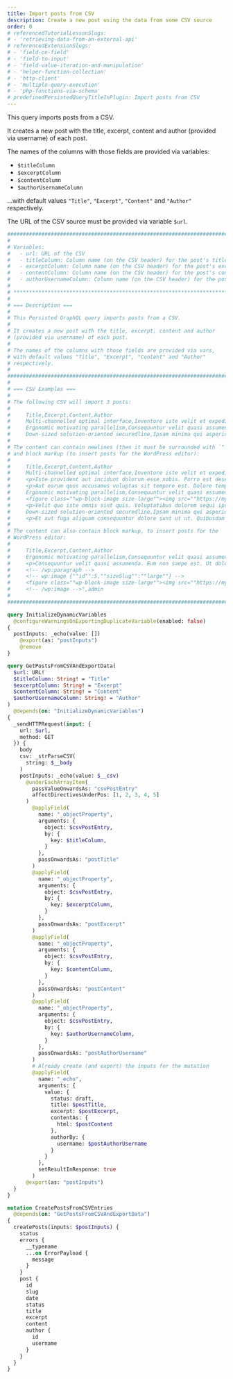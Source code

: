 ```yaml
---
title: Import posts from CSV
description: Create a new post using the data from some CSV source
order: 0
# referencedTutorialLessonSlugs:
# - 'retrieving-data-from-an-external-api'
# referencedExtensionSlugs:
# - 'field-on-field'
# - 'field-to-input'
# - 'field-value-iteration-and-manipulation'
# - 'helper-function-collection'
# - 'http-client'
# - 'multiple-query-execution'
# - 'php-functions-via-schema'
# predefinedPersistedQueryTitleInPlugin: Import posts from CSV
---
```


This query imports posts from a CSV.

It creates a new post with the title, excerpt, content and author (provided via username) of each post.

The names of the columns with those fields are provided via variables:

- `$titleColumn`
- `$excerptColumn`
- `$contentColumn`
- `$authorUsernameColumn`

...with default values `"Title"`, `"Excerpt"`, `"Content"` and `"Author"` respectively.

The URL of the CSV source must be provided via variable `$url`.

```graphql
########################################################################
# 
# Variables:
#   - url: URL of the CSV
#   - titleColumn: Column name (on the CSV header) for the post's title. Default: "Title"
#   - excerptColumn: Column name (on the CSV header) for the post's excerpt. Default: "Excerpt"
#   - contentColumn: Column name (on the CSV header) for the post's content. Default: "Content"
#   - authorUsernameColumn: Column name (on the CSV header) for the post author's username. Default: "Author"
#
# *********************************************************************
#
# === Description ===
#
# This Persisted GraphQL query imports posts from a CSV.
#
# It creates a new post with the title, excerpt, content and author
# (provided via username) of each post.
#
# The names of the columns with those fields are provided via vars,
# with default values "Title", "Excerpt", "Content" and "Author"
# respectively.
#
########################################################################
#
# === CSV Examples ===
#
# The following CSV will import 3 posts:
# 
#     Title,Excerpt,Content,Author
#     Multi-channelled optimal interface,Inventore iste velit et expedita ipsa dolor,<p>Inventore iste velit et expedita ipsa dolor. Optio suscipit qui id harum corporis dignissimos.</p>,admin
#     Ergonomic motivating parallelism,Consequuntur velit quasi assumenda,<p>Consequuntur velit quasi assumenda. Eum non saepe est. Ut dolorem harum eveniet eaque nemo impedit. Voluptatem commodi modi sed sed animi voluptatem.</p>,admin
#     Down-sized solution-oriented securedline,Ipsam minima qui asperiores dolorum unde voluptas quia voluptate,<p>Ipsam minima qui asperiores dolorum unde voluptas quia voluptate. Incidunt omnis cumque beatae quo deleniti ex. Praesentium nihil et consectetur neque commodi tempora ipsa adipisci. Praesentium perferendis sint est.</p>,admin
#
# The content can contain newlines (then it must be surrounded with `"`),
# and block markup (to insert posts for the WordPress editor):
# 
#     Title,Excerpt,Content,Author
#     Multi-channelled optimal interface,Inventore iste velit et expedita ipsa dolor,"<p>Inventore iste velit et expedita ipsa dolor. Optio suscipit qui id harum corporis dignissimos.</p>
#     <p>Iste provident aut incidunt dolorum esse nobis. Porro est deserunt quos quia cupiditate earum magnam. Distinctio qui et aut iste et.</p>
#     <p>Aut earum quos accusamus voluptas sit tempore est. Dolore tempora doloremque magni excepturi. Ullam illum et ullam cum sed.</p>",admin
#     Ergonomic motivating parallelism,Consequuntur velit quasi assumenda,"<p>Consequuntur velit quasi assumenda. Eum non saepe est. Ut dolorem harum eveniet eaque nemo impedit. Voluptatem commodi modi sed sed animi voluptatem.</p>
#     <figure class=""wp-block-image size-large""><img src=""https://mysite.com/wp-content/uploads/wordpress0.jpg"" class=""wp-image-5""/></figure>
#     <p>Velit quo iste omnis sint quis. Voluptatibus dolorem sequi ipsum corrupti officia. Ut rem quasi ipsa ut. Ut ad dolor ullam error excepturi.</p>",admin
#     Down-sized solution-oriented securedline,Ipsam minima qui asperiores dolorum unde voluptas quia voluptate,"<p>Ipsam minima qui asperiores dolorum unde voluptas quia voluptate. Incidunt omnis cumque beatae quo deleniti ex. Praesentium nihil et consectetur neque commodi tempora ipsa adipisci. Praesentium perferendis sint est.</p>
#     <p>Et aut fuga aliquam consequuntur dolore sunt ut ut. Quibusdam in voluptas vitae quia eaque. Eligendi dolorum dolorem vitae et vitae et ut.</p>",admin
#
# The content can also contain block markup, to insert posts for the
# WordPress editor:
#
#     Title,Excerpt,Content,Author
#     Ergonomic motivating parallelism,Consequuntur velit quasi assumenda,"<!-- wp:paragraph -->
#     <p>Consequuntur velit quasi assumenda. Eum non saepe est. Ut dolorem harum eveniet eaque nemo impedit. Voluptatem commodi modi sed sed animi voluptatem.</p>
#     <!-- /wp:paragraph -->
#     <!-- wp:image {""id"":5,""sizeSlug"":""large""} -->
#     <figure class=""wp-block-image size-large""><img src=""https://mysite.com/wp-content/uploads/wordpress0.jpg"" alt=""wordpress logo"" class=""wp-image-5""/></figure>
#     <!-- /wp:image -->",admin
#
########################################################################

query InitializeDynamicVariables
  @configureWarningsOnExportingDuplicateVariable(enabled: false)
{
  postInputs: _echo(value: [])
    @export(as: "postInputs")
    @remove
}

query GetPostsFromCSVAndExportData(
  $url: URL!
  $titleColumn: String! = "Title"
  $excerptColumn: String! = "Excerpt"
  $contentColumn: String! = "Content"
  $authorUsernameColumn: String! = "Author"
)
  @depends(on: "InitializeDynamicVariables")
{
  _sendHTTPRequest(input: {
    url: $url,
    method: GET
  }) {
    body
    csv: _strParseCSV(
      string: $__body
    )
    postInputs: _echo(value: $__csv)
      @underEachArrayItem(
        passValueOnwardsAs: "csvPostEntry"
        affectDirectivesUnderPos: [1, 2, 3, 4, 5]
      )
        @applyField(
          name: "_objectProperty",
          arguments: {
            object: $csvPostEntry,
            by: {
              key: $titleColumn,
            }
          },
          passOnwardsAs: "postTitle"
        )
        @applyField(
          name: "_objectProperty",
          arguments: {
            object: $csvPostEntry,
            by: {
              key: $excerptColumn,
            }
          },
          passOnwardsAs: "postExcerpt"
        )
        @applyField(
          name: "_objectProperty",
          arguments: {
            object: $csvPostEntry,
            by: {
              key: $contentColumn,
            }
          },
          passOnwardsAs: "postContent"
        )
        @applyField(
          name: "_objectProperty",
          arguments: {
            object: $csvPostEntry,
            by: {
              key: $authorUsernameColumn,
            }
          },
          passOnwardsAs: "postAuthorUsername"
        )
        # Already create (and export) the inputs for the mutation
        @applyField(
          name: "_echo",
          arguments: {
            value: {
              status: draft,
              title: $postTitle,
              excerpt: $postExcerpt,
              contentAs: {
                html: $postContent
              },
              authorBy: {
                username: $postAuthorUsername
              }
            }
          },
          setResultInResponse: true
        )
      @export(as: "postInputs")
  }
}

mutation CreatePostsFromCSVEntries
  @depends(on: "GetPostsFromCSVAndExportData")
{
  createPosts(inputs: $postInputs) {
    status
    errors {
      __typename
      ...on ErrorPayload {
        message
      }
    }
    post {
      id
      slug
      date
      status
      title
      excerpt
      content
      author {
        id
        username
      }
    }
  }
}

